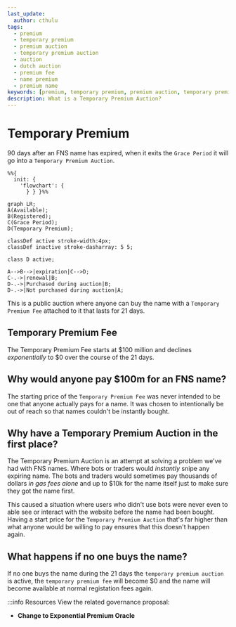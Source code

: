 ```yaml
---
last_update:
  author: cthulu
tags:
  - premium
  - temporary premium
  - premium auction
  - temporary premium auction
  - auction
  - dutch auction
  - premium fee
  - name premium
  - premium name
keywords: [premium, temporary premium, premium auction, temporary premium auction, auction, dutch auction, premium fee, name premium, premium name]
description: What is a Temporary Premium Auction?
---
```


# Temporary Premium
90 days after an FNS name has expired, when it exits the `Grace Period` it will go into a `Temporary Premium Auction`.
```mermaid
%%{
  init: {
    'flowchart': {
      } } }%%
      
graph LR;
A(Available);
B(Registered);
C(Grace Period);
D(Temporary Premium);

classDef active stroke-width:4px;
classDef inactive stroke-dasharray: 5 5;

class D active;

A-->B-->|expiration|C-->D;
C-.->|renewal|B;
D-.->|Purchased during auction|B;
D-.->|Not purchased during auction|A;
```
This is a public auction where anyone can buy the name with a `Temporary Premium Fee` attached to it that lasts for 21 days.

## Temporary Premium Fee
The Temporary Premium Fee starts at $100 million and declines *exponentially* to $0 over the course of the 21 days.

## Why would anyone pay $100m for an FNS name?
The starting price of the `Temporary Premium Fee` was never intended to be one that anyone actually pays for a name. It was chosen to intentionally be out of reach so that names couldn't be instantly bought.

## Why have a Temporary Premium Auction in the first place?
The Temporary Premium Auction is an attempt at solving a problem we've had with FNS names. Where bots or traders would *instantly* snipe any expiring name.
The bots and traders would sometimes pay thousands of dollars *in gas fees alone* and up to $10k for the name itself just to make sure they got the name first.

This caused a situation where users who didn't use bots were never even to able see or interact with the website before the name had been bought.
Having a start price for the `Temporary Premium Auction` that's far higher than what anyone would be willing to pay ensures that this doesn't happen again.

## What happens if no one buys the name?
If no one buys the name during the 21 days the `temporary premium auction` is active, the `temporary premium fee` will become $0 and the name will become available at normal registation fees again.

:::info Resources
View the related governance proposal:
 - <Link to="https://docs.ens.domains/v/governance/governance-proposals/term-1/ep9-executable-change-to-exponential-premium-price-oracle"><b>Change to Exponential Premium Oracle</b></Link>
